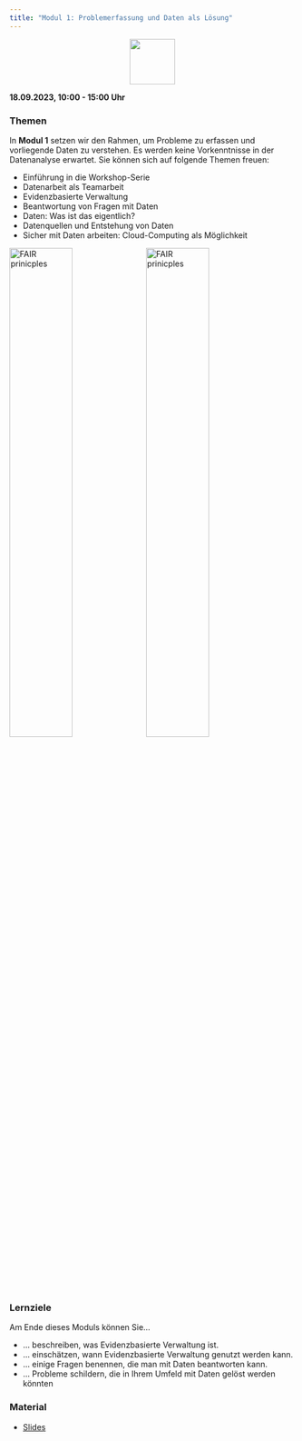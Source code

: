 ```yaml
---
title: "Modul 1: Problemerfassung und Daten als Lösung"
---
```


<p align="center">
<img src="../../icons/files.png" width="80" height="80" class="center">
</p> 

**18.09.2023, 10:00 - 15:00 Uhr**

### Themen
In **Modul 1** setzen wir den Rahmen, um Probleme zu erfassen und vorliegende Daten zu verstehen. Es werden keine Vorkenntnisse in der Datenanalyse erwartet. Sie können sich auf folgende Themen freuen:

* Einführung in die Workshop-Serie
* Datenarbeit als Teamarbeit
* Evidenzbasierte Verwaltung
* Beantwortung von Fragen mit Daten
* Daten: Was ist das eigentlich?
* Datenquellen und Entstehung von Daten
* Sicher mit Daten arbeiten: Cloud-Computing als Möglichkeit

![FAIR prinicples](../../icons/Daten-Fragen.jpg){width=47% fig-alt="F=findable, A=accessible, I=interoperable, R=reusable"}
![FAIR prinicples](../../icons/fair.jpg){width=47% fig-alt="F=findable, A=accessible, I=interoperable, R=reusable"}


::: {.callout-tip} 
### Lernziele
Am Ende dieses Moduls können Sie...

* ... beschreiben, was Evidenzbasierte Verwaltung ist.
* ... einschätzen, wann Evidenzbasierte Verwaltung genutzt werden kann.
* ... einige Fragen benennen, die man mit Daten beantworten kann.
* ... Probleme schildern, die in Ihrem Umfeld mit Daten gelöst werden könnten
:::


### Material
* [Slides](https://drive.google.com/file/d/1-1aiS7UinFX32LJ_iHj99rRrj3ajpMPS/view?usp=sharing)
